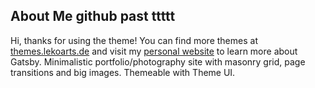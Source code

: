## About Me github past ttttt
Hi, thanks for using the theme! You can find more themes at [themes.lekoarts.de](https://themes.lekoarts.de) and visit my [personal website](https://www.lekoarts.de) to learn more about Gatsby. Minimalistic portfolio/photography site with masonry grid, page transitions and big images. Themeable with Theme UI.
